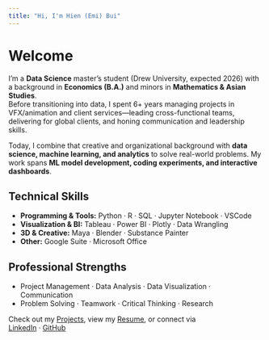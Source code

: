 ```yaml
---
title: "Hi, I'm Hien (Emi) Bui"
---
```


# Welcome 

I’m a **Data Science** master’s student (Drew University, expected 2026) with a background in **Economics (B.A.)** and minors in **Mathematics & Asian Studies**.  
Before transitioning into data, I spent 6+ years managing projects in VFX/animation and client services—leading cross-functional teams, delivering for global clients, and honing communication and leadership skills.  

Today, I combine that creative and organizational background with **data science, machine learning, and analytics** to solve real-world problems. My work spans **ML model development, coding experiments, and interactive dashboards**.  

## Technical Skills
- **Programming & Tools:** Python · R · SQL · Jupyter Notebook · VSCode  
- **Visualization & BI:** Tableau · Power BI · Plotly · Data Wrangling  
- **3D & Creative:** Maya · Blender · Substance Painter  
- **Other:** Google Suite · Microsoft Office  

## Professional Strengths
- Project Management · Data Analysis · Data Visualization · Communication  
- Problem Solving · Teamwork · Critical Thinking · Research  

Check out my [Projects](projects/index.qmd), view my [Resume](resume.qmd), or connect via  
[LinkedIn](https://www.linkedin.com/in/hien-bui-emi-6273b010a/) · [GitHub](https://krisauw.github.io/website/)
